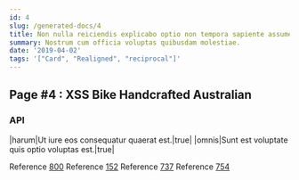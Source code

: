 ```yaml
---
id: 4
slug: /generated-docs/4
title: Non nulla reiciendis explicabo optio non tempora sapiente assumenda voluptas.
summary: Nostrum cum officia voluptas quibusdam molestiae.
date: '2019-04-02'
tags: '["Card", "Realigned", "reciprocal"]'
---
```

## Page #4 : XSS Bike Handcrafted Australian

### API

|harum|Ut iure eos consequatur quaerat est.|true|
|omnis|Sunt est voluptate quis optio voluptas est.|true|

Reference [800](/generated-docs/800)
Reference [152](/generated-docs/152)
Reference [737](/generated-docs/737)
Reference [754](/generated-docs/754)



